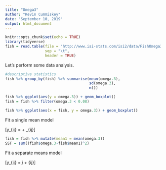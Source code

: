 ```yaml
---
title: "Omega3"
author: "Kevin Cummiskey"
date: "September 10, 2019"
output: html_document
---
```


```r
knitr::opts_chunk$set(echo = TRUE)
library(tidyverse)
fish = read.table(file = "http://www.isi-stats.com/isi2/data/FishOmega3.txt",
                  sep = "\t",
                  header = TRUE)

```

Let's perform some data analysis.

```r
#descriptive statistics
fish %>% group_by(fish) %>% summarise(mean(omega.3),
                                      sd(omega.3),
                                      n())

fish %>% ggplot(aes(y = omega.3)) + geom_boxplot()
fish = fish %>% filter(omega.3 < 0.08)

fish %>% ggplot(aes(x = fish, y = omega.3)) + geom_boxplot()
```


Fit a single mean model

\[y_{ij} = \mu + \epsilon_{ij}\]

```r
fish = fish %>% mutate(mean1 = mean(omega.3))
SST = sum((fish$omega.3-fish$mean1)^2)
```

Fit a separate means model

\[y_{ij} = \mu_j + \epsilon_{ij}\]




